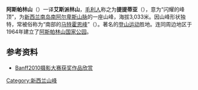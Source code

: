 {{NoteTA
|G1=Toponym
|G2=Unit
}}
{{Infobox Mountain
|Name = 阿斯帕林山
|Photo = Mount_Aspiring,_Otago,_New_Zealand,_22_July_2005.jpg
|Caption = 
|Elevation = 3,033米 
|Range = [[南阿尔卑斯山脉|南阿尔卑斯山脉]]
|Location ={{NZL}}[[南島_(新西蘭)|南岛]]
|Coordinates = {{coord|44|23|S|168|43|E|type:mountain}}
|Prominence = 2475米
|First ascent = 1909年
|Easiest route = 
| pushpin_map = New Zealand
| pushpin_map_caption =阿斯帕林山的位置
| latd=44 |latm=23 |lats= |latNS=S
| longd=168 |longm=43 |longs= |longEW=E
}}
'''阿斯帕林山'''（{{lang-en|Mount Aspiring}}）一译'''艾斯派林山'''，[[毛利人|毛利人]]称之为'''提提蒂亚'''（{{lang-en|Tititea}}），意为“闪耀的峰顶”，为[[新西兰|新西兰]][[南島_(新西蘭)|南岛]][[南阿尔卑斯山脉|南阿尔卑斯山脉]]的一座山峰，海拔3,033米。因山峰形状独特，常被俗称为“南部的[[马特洪峰|马特霍恩峰]]”（{{lang-en|the Matterhorn of the South,}}）。著名的[[登山运动|登山运动]]胜地。连同周边地区于1964年建立了[[阿斯帕林山国家公园|阿斯帕林山国家公园]]。

==参考资料==
* [http://news.xinhuanet.com/foto/2010-09/14/c_12550212.htm Banff2010摄影大赛获奖作品欣赏]{{dead link|date=2018年5月 |bot=InternetArchiveBot |fix-attempted=yes }}
[[Category:新西兰山峰|Category:新西兰山峰]]